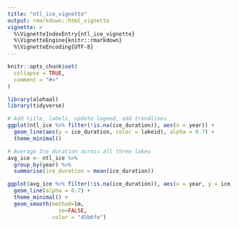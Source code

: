 ```yaml
---
title: "ntl_ice_vignette"
output: rmarkdown::html_vignette
vignette: >
  %\VignetteIndexEntry{ntl_ice_vignette}
  %\VignetteEngine{knitr::rmarkdown}
  %\VignetteEncoding{UTF-8}
---
```


```r
knitr::opts_chunk$set(
  collapse = TRUE,
  comment = "#>"
)
```

```r
library(alohaal)
library(tidyverse)
```

```r
# Add title, labels, update legend, add trendlines
ggplot(ntl_ice %>% filter(!is.na(ice_duration)), aes(x = year)) +
  geom_line(aes(y = ice_duration, color = lakeid), alpha = 0.7) + 
  theme_minimal()
```

```r
# Average Ice duration across all three lakes
avg_ice <- ntl_ice %>% 
  group_by(year) %>% 
  summarise(ice_duration = mean(ice_duration))

ggplot(avg_ice %>% filter(!is.na(ice_duration)), aes(x = year, y = ice_duration)) +
  geom_line(alpha = 0.7) + 
  theme_minimal() +
  geom_smooth(method=lm,  
                se=FALSE,
              color = "45b6fe")
```
